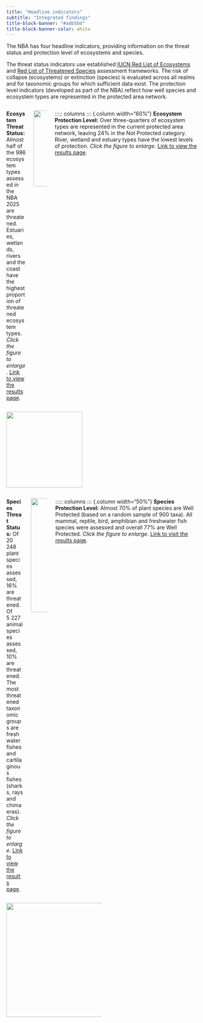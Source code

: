 ```yaml
---
title: "Headline indicators"
subtitle: "Integrated findings"
title-block-banner: "#adb5bd"
title-block-banner-color: white
---
```


The NBA has four headline indicators, providing information on the threat status and protection level of ecosystems and species.

The threat status indicators use established [IUCN Red List of Ecosystems](https://iucnrle.org/) and [Red List of Threatened Species](https://www.iucnredlist.org/) assessment frameworks. The risk of collapse (ecosystems) or extinction (species) is evaluated across all realms and for taxonomic groups for which sufficient data exist. The protection level indicators (developed as part of the NBA) reflect how well species and ecosystem types are represented in the protected area network.

<!-- [Figure 1. The NBA’s four national headline indicators are threat status and protection level for ecosystems and species. Symbols in Species Threat Status graph: \*sample of 900 plant taxa, \*\*sample of sandy beach invertebrate species, \*\*\*sample of economically important marine invertebrate species](imgs/Fig%203%20mockup.jpg){fig-alt="Headline Indicators figure" fig-align="center"} -->

::::: columns
::: {.column width="60%"}
**Ecosystem Threat Status:** Almost half of the 986 ecosystem types assessed in the NBA 2025 are threatened. Estuaries, wetlands, rivers and the coast have the highest proportion of threatened ecosystem types. *Click the figure to enlarge*. [Link to view the results page](./intf_ecosystems.qmd#ets). 
:::
::: {.column width="40%"}
![](imgs/fig3brle.png){.lightbox width="200px" fig-align="right"}
:::::

::::: columns
::: {.column width="60%"}
**Ecosystem Protection Level:** Over three-quarters of ecosystem types are represented in the current protected area network, leaving 24% in the Not Protected category. River, wetland and estuary types have the lowest levels of protection. *Click the figure to enlarge*. [Link to view the results page](./intf_ecosystems.qmd#epl).
:::
::: {.column width="40%"}
![](imgs/fig3depl.png){.lightbox width="200px" fig-align="right"}
:::::

::::: columns
::: {.column width="50%"}
**Species Threat Status:** Of 20 248 plant species assessed, 16% are threatened. Of 5 227 animal species assessed, 10% are threatened. The most threatened taxonomic groups are freshwater fishes and cartilaginous fishes (sharks, rays and chimaeras). *Click the figure to enlarge*. [Link to view the results page](./intf-species.qmd#sts).
:::
::: {.column width="50%"}
![](imgs/fig3arls.png){.lightbox width="300px" fig-align="right"}
:::::

::::: columns
::: {.column width="50%"}
**Species Protection Level:** Almost 70% of plant species are Well Protected (based on a random sample of 900 taxa). All mammal, reptile, bird, amphibian and freshwater fish species were assessed and overall 77% are Well Protected. *Click the figure to enlarge*. [Link to visit the results page](./intf-species.qmd#spl).
:::
::: {.column width="50%"}
![](imgs/fig3cspl.png){.lightbox width="300px" fig-align="right"}
:::::
